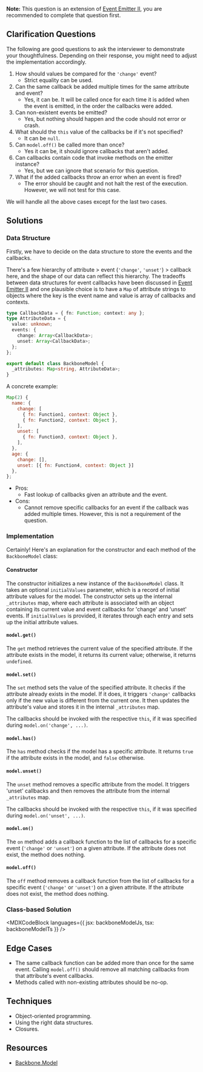 

**Note:** This question is an extension of [Event Emitter II](/questions/javascript/event-emitter-ii), you are recommended to complete that question first.

## Clarification Questions

The following are good questions to ask the interviewer to demonstrate your thoughtfulness. Depending on their response, you might need to adjust the implementation accordingly.

1. How should values be compared for the `'change'` event?
   - Strict equality can be used.
1. Can the same callback be added multiple times for the same attribute and event?
   - Yes, it can be. It will be called once for each time it is added when the event is emitted, in the order the callbacks were added.
1. Can non-existent events be emitted?
   - Yes, but nothing should happen and the code should not error or crash.
1. What should the `this` value of the callbacks be if it's not specified?
   - It can be `null`.
1. Can `model.off()` be called more than once?
   - Yes it can be, it should ignore callbacks that aren't added.
1. Can callbacks contain code that invoke methods on the emitter instance?
   - Yes, but we can ignore that scenario for this question.
1. What if the added callbacks throw an error when an event is fired?
   - The error should be caught and not halt the rest of the execution. However, we will not test for this case.

We will handle all the above cases except for the last two cases.

## Solutions

### Data Structure

Firstly, we have to decide on the data structure to store the events and the callbacks.

There's a few hierarchy of attribute > event (`'change'`, `'unset'`) > callback here, and the shape of our data can reflect this hierarchy. The tradeoffs between data structures for event callbacks have been discussed in [Event Emitter II](/questions/javascript/event-emitter-ii) and one plausible choice is to have a `Map` of attribute strings to objects where the key is the event name and value is array of callbacks and contexts.

```ts
type CallbackData = { fn: Function; context: any };
type AttributeData = {
  value: unknown;
  events: {
    change: Array<CallbackData>;
    unset: Array<CallbackData>;
  };
};

export default class BackboneModel {
  _attributes: Map<string, AttributeData>;
}
```

A concrete example:

```js
Map(2) {
  name: {
    change: [
      { fn: Function1, context: Object },
      { fn: Function2, context: Object },
    ],
    unset: [
      { fn: Function3, context: Object },
    ],
  },
  age: {
    change: [],
    unset: [{ fn: Function4, context: Object }]
  },
};
```

- Pros:
  - Fast lookup of callbacks given an attribute and the event.
- Cons:
  - Cannot remove specific callbacks for an event if the callback was added multiple times. However, this is not a requirement of the question.

### Implementation

Certainly! Here's an explanation for the constructor and each method of the `BackboneModel` class:

#### Constructor

The constructor initializes a new instance of the `BackboneModel` class. It takes an optional `initialValues` parameter, which is a record of initial attribute values for the model. The constructor sets up the internal `_attributes` map, where each attribute is associated with an object containing its current value and event callbacks for 'change' and 'unset' events. If `initialValues` is provided, it iterates through each entry and sets up the initial attribute values.

#### `model.get()`

The `get` method retrieves the current value of the specified attribute. If the attribute exists in the model, it returns its current value; otherwise, it returns `undefined`.

#### `model.set()`

The `set` method sets the value of the specified attribute. It checks if the attribute already exists in the model. If it does, it triggers `'change'` callbacks only if the new value is different from the current one. It then updates the attribute's value and stores it in the internal `_attributes` map.

The callbacks should be invoked with the respective `this`, if it was specified during `model.on('change', ...)`.

#### `model.has()`

The `has` method checks if the model has a specific attribute. It returns `true` if the attribute exists in the model, and `false` otherwise.

#### `model.unset()`

The `unset` method removes a specific attribute from the model. It triggers 'unset' callbacks and then removes the attribute from the internal `_attributes` map.

The callbacks should be invoked with the respective `this`, if it was specified during `model.on('unset', ...)`.

#### `model.on()`

The `on` method adds a callback function to the list of callbacks for a specific event (`'change'` or `'unset'`) on a given attribute. If the attribute does not exist, the method does nothing.

#### `model.off()`

The `off` method removes a callback function from the list of callbacks for a specific event (`'change'` or `'unset'`) on a given attribute. If the attribute does not exist, the method does nothing.

### Class-based Solution

<MDXCodeBlock languages={{ jsx: backboneModelJs, tsx: backboneModelTs }} />

## Edge Cases

- The same callback function can be added more than once for the same event. Calling `model.off()` should remove all matching callbacks from that attribute's event callbacks.
- Methods called with non-existing attributes should be no-op.

## Techniques

- Object-oriented programming.
- Using the right data structures.
- Closures.

## Resources

- [Backbone.Model](https://backbonejs.org/#Model)
